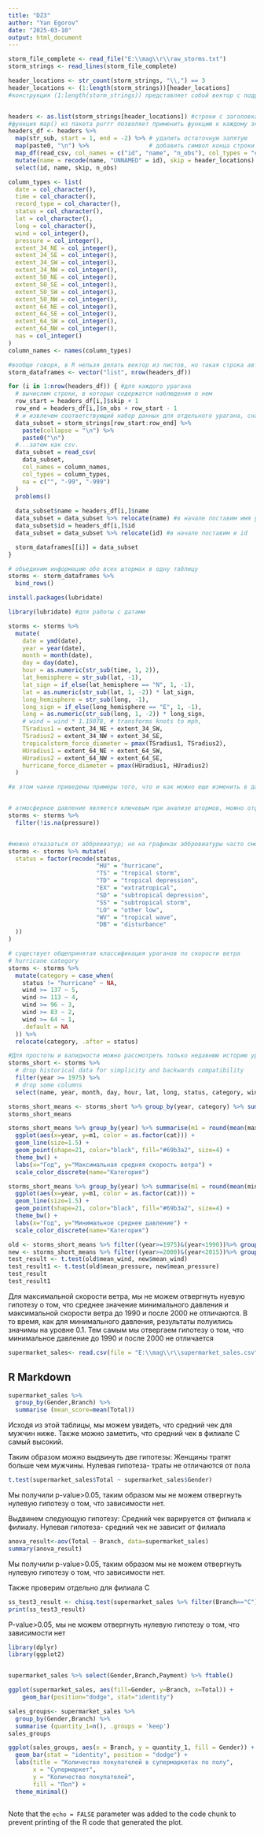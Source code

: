 ---
title: "DZ3"
author: "Yan Egorov"
date: "2025-03-10"
output: html_document
---


```{r}
storm_file_complete <- read_file("E:\\mag\\r\\raw_storms.txt")
storm_strings <- read_lines(storm_file_complete)
```

```{r}
header_locations <- str_count(storm_strings, "\\,") == 3
header_locations <- (1:length(storm_strings))[header_locations]
#конструкция (1:length(storm_strings)) представляет собой вектор с подряд идущими значениями от 1 до длины датасета, то есть просто порядковый индекс


headers <- as.list(storm_strings[header_locations]) #строки с заголовками
#функция map() из пакета purrr позволяет применить функцию к каждому элементу листа
headers_df <- headers %>%
  map(str_sub, start = 1, end = -2) %>% # удалить остаточную запятую
  map(paste0, "\n") %>%                 # добавить символ конца строки
  map_df(read_csv, col_names = c("id", "name", "n_obs"), col_types = "cci") %>% #преобразование в таблицу данных
  mutate(name = recode(name, "UNNAMED" = id), skip = header_locations) %>% #современные шторма называют по имени, однако боле ранние имеют вместо имени идентификатор UNNAMED. Лучше в таких случаях использовать другое название, например, уникальный id.
  select(id, name, skip, n_obs)
```

```{r}
column_types <- list(
  date = col_character(),
  time = col_character(),
  record_type = col_character(),
  status = col_character(),
  lat = col_character(),
  long = col_character(),
  wind = col_integer(),
  pressure = col_integer(),
  extent_34_NE = col_integer(),
  extent_34_SE = col_integer(),
  extent_34_SW = col_integer(),
  extent_34_NW = col_integer(),
  extent_50_NE = col_integer(),
  extent_50_SE = col_integer(),
  extent_50_SW = col_integer(),
  extent_50_NW = col_integer(),
  extent_64_NE = col_integer(),
  extent_64_SE = col_integer(),
  extent_64_SW = col_integer(),
  extent_64_NW = col_integer(),
  nas = col_integer()
)
column_names <- names(column_types)

#вообще говоря, в R нельзя делать вектор из листов, но такая строка автоматически сгенерирует лист из листов.
storm_dataframes <- vector("list", nrow(headers_df))

for (i in 1:nrow(headers_df)) { #для каждого урагана
  # вычислим строки, в которых содержатся наблюдения о нем
  row_start = headers_df[i,]$skip + 1  
  row_end = headers_df[i,]$n_obs + row_start - 1
  # и извлечем соответствующий набор данных для отдельного урагана, сначала построчно 
  data_subset = storm_strings[row_start:row_end] %>%
    paste(collapse = "\n") %>%
    paste0("\n")
  #...затем как csv.
  data_subset = read_csv(
    data_subset,
    col_names = column_names,
    col_types = column_types,
    na = c("", "-99", "-999")
  )
  problems()
  
  data_subset$name = headers_df[i,]$name
  data_subset = data_subset %>% relocate(name) #в начале поставим имя урагана
  data_subset$id = headers_df[i,]$id
  data_subset = data_subset %>% relocate(id) #в начале поставим и id

  storm_dataframes[[i]] = data_subset
}

# объединим информацию обо всех штормах в одну таблицу
storms <- storm_dataframes %>%
  bind_rows()
```

```{r}
install.packages(lubridate)
```

```{r}
library(lubridate) #для работы с датами

storms <- storms %>%
  mutate(
    date = ymd(date),
    year = year(date),
    month = month(date),
    day = day(date),
    hour = as.numeric(str_sub(time, 1, 2)),
    lat_hemisphere = str_sub(lat, -1),
    lat_sign = if_else(lat_hemisphere == "N", 1, -1),
    lat = as.numeric(str_sub(lat, 1, -2)) * lat_sign,
    long_hemisphere = str_sub(long, -1),
    long_sign = if_else(long_hemisphere == "E", 1, -1),
    long = as.numeric(str_sub(long, 1, -2)) * long_sign,
    # wind = wind * 1.15078, # transforms knots to mph,
    TSradius1 = extent_34_NE + extent_34_SW,
    TSradius2 = extent_34_NW + extent_34_SE,
    tropicalstorm_force_diameter = pmax(TSradius1, TSradius2),
    HUradius1 = extent_64_NE + extent_64_SW,
    HUradius2 = extent_64_NW + extent_64_SE,
    hurricane_force_diameter = pmax(HUradius1, HUradius2)
  )
```

```{r}
#в этом чанке приведены примеры того, что и как можно еще изменить в датасете для целей анализа.


# атмосферное давление является ключевым при анализе штормов, можно отфильтровать датасет по тем строкам, где указано давление.
storms <- storms %>%
  filter(!is.na(pressure))


#можно отказаться от аббревиатур; но на графиках аббревиатуры часто смотрятся лучше, чем полные названия. Однако при автоматизации вывода таблиц --- наоборот.
storms <- storms %>% mutate(
  status = factor(recode(status,
                         "HU" = "hurricane",
                         "TS" = "tropical storm",
                         "TD" = "tropical depression",
                         "EX" = "extratropical",
                         "SD" = "subtropical depression",
                         "SS" = "subtropical storm",
                         "LO" = "other low",
                         "WV" = "tropical wave",
                         "DB" = "disturbance"
  ))
)

# существует общепринятая классификация ураганов по скорости ветра
# hurricane category
storms <- storms %>%
  mutate(category = case_when(
    status != "hurricane" ~ NA,
    wind >= 137 ~ 5,
    wind >= 113 ~ 4,
    wind >= 96 ~ 3,
    wind >= 83 ~ 2,
    wind >= 64 ~ 1,
    .default = NA
  )) %>%
  relocate(category, .after = status)

#Для простоты и валидности можно рассмотреть только недавнюю историю ураганов с 1975 года
storms_short <- storms %>%
  # drop historical data for simplicity and backwards compatibility
  filter(year >= 1975) %>%
  # drop some columns
  select(name, year, month, day, hour, lat, long, status, category, wind, pressure, tropicalstorm_force_diameter, hurricane_force_diameter)
```

```{r}
storms_short_means <- storms_short %>% group_by(year, category) %>% summarise(max_wind = round(max(wind)), min_pressure = round(min(pressure)), .groups = 'drop')
storms_short_means
```
```{r}
storms_short_means %>% group_by(year) %>% summarise(m1 = round(mean(max_wind)), cat = base::max(category, na.rm = TRUE)) %>% 
  ggplot(aes(x=year, y=m1, color = as.factor(cat))) + 
  geom_line(size=1.5) + 
  geom_point(shape=21, color="black", fill="#69b3a2", size=4) +
  theme_bw() + 
  labs(x="Год", y="Максимальная средняя скорость ветра") + 
  scale_color_discrete(name="Категория")
```

```{r}
storms_short_means %>% group_by(year) %>% summarise(m1 = round(mean(min_pressure)), cat = base::max(category, na.rm = TRUE)) %>% 
  ggplot(aes(x=year, y=m1, color = as.factor(cat))) + 
  geom_line(size=1.5) + 
  geom_point(shape=21, color="black", fill="#69b3a2", size=4) +
  theme_bw() + 
  labs(x="Год", y="Минимальное среднее давление") + 
  scale_color_discrete(name="Категория")
```


```{r}
old <- storms_short_means %>% filter((year>=1975)&(year<1990))%>% group_by(year)%>% summarise (mean_wind = round(mean(max_wind)), mean_pressure = round(mean(min_pressure)))
new <- storms_short_means %>% filter((year>=2000)&(year<2015))%>% group_by(year)%>% summarise (mean_wind = round(mean(max_wind)), mean_pressure = round(mean(min_pressure)))
test_result <- t.test(old$mean_wind, new$mean_wind)
test_result1 <- t.test(old$mean_pressure, new$mean_pressure)
test_result
test_result1

```
Для максимальной скорости ветра, мы не можем отвергнуть нуевую гипотезу о том, что среднее значение минимального давления и максимальной скорости ветра до 1990 и после 2000 не отличаются.
В то время, как для минимального давления, результаты полуилиcь значимы на уровне 0.1. Тем самым мы отвергаем гипотезу о том, что минимальное давление до 1990 и после 2000 не отличается

```{r setup, include=FALSE}
supermarket_sales<- read.csv(file = "E:\\mag\\r\\supermarket_sales.csv",sep=",")
```

## R Markdown



```{r cars}
supermarket_sales %>%
  group_by(Gender,Branch) %>%
  summarise (mean_score=mean(Total))
```
Исходя из этой таблицы, мы можем увидеть, что средний чек для мужчин ниже. Также можно заметить, что средний чек в филиале C самый высокий.

Таким образом можно выдвинуть две гипотезы:
Женщины тратят больше чем мужчины. Нулевая гипотеза- траты не отличаются от пола


```{r pressure, echo=FALSE}
t.test(supermarket_sales$Total ~ supermarket_sales$Gender)
```
Мы получили p-value>0.05, таким образом мы не можем отвергнуть нулевую гипотезу о том, что зависимости нет.

Выдвинем следующую гипотезу:
Средний чек варируется от филиала к филиалу. Нулевая гипотеза- средний чек не зависит от филиала
```{r}
anova_result<-aov(Total ~ Branch, data=supermarket_sales)
summary(anova_result)

```
Мы получили p-value>0.05, таким образом мы не можем отвергнуть нулевую гипотезу о том, что зависимости нет.

Также проверим отдельно для филиала C
```{r}
ss_test3_result <- chisq.test(supermarket_sales %>% filter(Branch=="C") %>% select(Gender, Branch) %>% ftable())
print(ss_test3_result)
```
P-value>0.05, мы не можем отвергнуть нулевую гипотезу о том, что зависимости нет

```{r}
library(dplyr)
library(ggplot2)
```


```{r}

```
```{r}
supermarket_sales %>% select(Gender,Branch,Payment) %>% ftable()
```
```{r}
ggplot(supermarket_sales, aes(fill=Gender, y=Branch, x=Total)) + 
    geom_bar(position="dodge", stat="identity")
```
```{r}
sales_groups<- supermarket_sales %>%
  group_by(Gender,Branch) %>%
  summarise (quantity_1=n(), .groups = 'keep')
sales_groups
```
```{r}
ggplot(sales_groups, aes(x = Branch, y = quantity_1, fill = Gender)) +
  geom_bar(stat = "identity", position = "dodge") +
  labs(title = "Количество покупателей в супермаркетах по полу",
       x = "Супермаркет",
       y = "Количество покупателей",
       fill = "Пол") +
  theme_minimal()
```

```{r}

```



Note that the `echo = FALSE` parameter was added to the code chunk to prevent printing of the R code that generated the plot.
